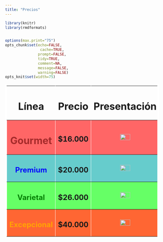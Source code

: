 ```yaml
---
title: "Precios"
---
```


```r
library(knitr)
library(rmdformats)


options(max.print="75")
opts_chunk$set(echo=FALSE,
	            cache=TRUE,
               prompt=FALSE,
               tidy=TRUE,
               comment=NA,
               message=FALSE,
               warning=FALSE)
opts_knit$set(width=75)
```



<table border = "5" cellpadding = "5" cellspacing = "2" bordercolor ="white" align ="center">
  <TR>
    <td align ="center"> <H1> Línea </H1> </td>
    <td align ="center"> <H1> Precio </H1> </td>
    <td align ="center"> <H1> Presentación </H1> </td>
  </TR>
  <TR bgcolor = "#FF6666" >
    <TD height ="100%" width = "20%" align ="center" > <H1> [ **Gourmet**]{style="color: brown"} </H1> </TD>
    <TD height ="100%" width = "20%" align ="center"> <H2> $16.000 </H2> </TD>
    <TD height ="100%" width = "20%" align ="center"> <img src = "gourmet1.PNG" width="40%"> </TD>
  </TR>
  <TR bgcolor = "#66CCCC">
    <TD align ="center"> <H2> [ **Premium**]{style="color: blue"} </H2> </TD>
    <TD align ="center"> <H2> $20.000 </H2> </TD>
    <TD align ="center">  <img src = "premium1.PNG" width="40%"> </TD>
  </TR>
  <TR bgcolor = "#66FF66">
    <TD align ="center"> <H2> [ **Varietal**]{style="color: green"} </H2> </TD>
    <TD align ="center"> <H2> $26.000 </H2> </TD>
    <TD align ="center">  <img src = "varietal1.PNG" width="40%"> </TD>
  </TR>
  <TR bgcolor = "#FF6633">
    <TD align ="center"> <H2> [ **Excepcional**]{style="color: orange"} </H2> </TD>
    <TD align ="center"> <H2> $40.000 </H2> </TD>
    <TD align ="center">  <img src = "exc1.PNG" width="40%"> </TD>
  </TR>
</table>





